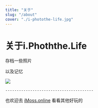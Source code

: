 ```yaml
---
title: "关于"
slug: "/about"
cover: "./i-photothe-life.jpg"
---
```


# 关于i.Phoththe.Life

存档一些照片

以及记忆


![](https://photo.bolebook.com/i-photothe-life.jpg)

    ---------------------------------------


也欢迎去 [iMoss.online](https://imoss.online "iMoss.online") 看看其他好玩的


